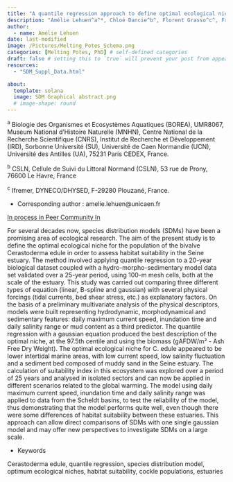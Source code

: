```yaml
---
title: "A quantile regression approach to define optimal ecological niche (habitat suitability) of cockle populations (*Cerastoderma edule*)"
description: "Amélie Lehuen^a^*, Chloé Dancie^b^, Florent Grasso^c^, Francis Orvain^a^"
author:
  - name: Amélie Lehuen
date: last-modified
image: /Pictures/Melting_Potes_Schema.png
categories: [Melting Potes, PhD] # self-defined categories
draft: false # setting this to `true` will prevent your post from appearing on your listing page until you're ready!
resources:
  - "SDM_Suppl_Data.html"

about:
  template: solana
  image: SDM Graphical abstract.png
  # image-shape: round
---
```


^a^ Biologie des Organismes et Ecosystèmes Aquatiques (BOREA), UMR8067, Museum National d’Histoire Naturelle (MNHN), Centre National de la Recherche Scientifique (CNRS), Institut de Recherche et Développement (IRD), Sorbonne Université (SU), Université de Caen Normandie (UCN), Université des Antilles (UA), 75231 Paris CEDEX, France.

^b^ CSLN, Cellule de Suivi du Littoral Normand (CSLN), 53 rue de Prony, 76600 Le Havre, France

^c^ Ifremer, DYNECO/DHYSED, F-29280 Plouzané, France.

* Corresponding author : amelie.lehuen@unicaen.fr

<!-- [Supplementary data](SDM_Suppl_Data.html) -->
[In process in Peer Community In](https://normandie-univ.hal.science/hal-04438267)


For several decades now, species distribution models (SDMs) have been a promising area of ecological research. The aim of the present study is to define the optimal ecological niche for the population of the bivalve Cerastoderma edule in order to assess habitat suitability in the Seine estuary. The method involved applying quantile regression to a 20-year biological dataset coupled with a hydro-morpho-sedimentary model data set validated over a 25-year period, using 100-m mesh cells, both at the scale of the estuary. This study was carried out comparing three different types of equation (linear, B-spline and gaussian) with several physical forcings (tidal currents, bed shear stress, etc.) as explanatory factors. On the basis of a preliminary multivariate analysis of the physical descriptors, models were built representing hydrodynamic, morphodynamical and sedimentary features: daily maximum current speed, inundation time and daily salinity range or mud content as a third predictor. The quantile regression with a gaussian equation produced the best description of the optimal niche, at the 97.5th centile and using the biomass (gAFDW/m² - Ash Free Dry Weight). The optimal ecological niche for C. edule appeared to be lower intertidal marine areas, with low current speed, low salinity fluctuation and a sediment bed composed of muddy sand in the Seine estuary. The calculation of suitability index in this ecosystem was explored over a period of 25 years and analysed in isolated sectors and can now be applied in different scenarios related to the global warming. The model using daily maximum current speed, inundation time and daily salinity range was applied to data from the Scheldt basins, to test the reliability of the model, thus demonstrating that the model performs quite well, even though there were some differences of habitat suitability between these estuaries. This approach can allow direct comparisons of SDMs with one single gaussian model and may offer new perspectives to investigate SDMs on a large scale.

* Keywords

Cerastoderma edule, quantile regression, species distribution model, optimum ecological niches, habitat suitability, cockle populations, estuaries

